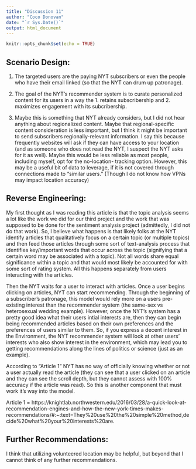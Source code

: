 ```yaml
---
title: "Discussion 11"
author: "Coco Donovan"
date: "`r Sys.Date()`"
output: html_document
---
```


```r
knitr::opts_chunk$set(echo = TRUE)
```

## Scenario Design:

1. The targeted users are the paying NYT subscribers or even the people who have 
their email linked (so that the NYT can drum up patronage).

2. The goal of the NYT's recommender system is to curate personalized content 
for its users in a way the 1. retains subscribership and 2. maximizes engagement
with its subcribership.

3. Maybe this is something that NYT already considers, but I did not hear 
anything about regionalized content. Maybe that regional-specific content 
consideration is less important, but I think it might be important to send 
subscribers regionally-relevant information. I say this because frequently 
websites will ask if they can have access to your location (and as someone who
does not read the NYT, I suspect the NYT asks for it as well). Maybe this would 
be less reliable as most people, including myself, opt for the no-location-
tracking option. However, this may be a useful bit of data to leverage, if it is
not covered through connections made to "similar users." (Though I do not know 
how VPNs may impact location accuracy)

## Reverse Engineering:

My first thought as I was reading this article is that the topic analysis seems
a lot like the work we did for our third project and the work that was supposed
to be done for the sentiment analysis project (admittedly, I did not do that 
work). So, I believe what happens is that likely folks at the NYT identify 
articles that qualitatively focus on a certain topic (or multiple topics) and 
then feed those articles through some sort of text-analysis process that
identifies key/important words that occur across the topic (signifying that a
certain word may be associated with a topic). Not all words share equal significance 
within a topic and that would most likely be accounted for with some sort of 
rating system. All this happens separately from users interacting with the articles.

Then the NYT waits for a user to interact with articles. Once a user begins 
clicking on articles, NYT can start recommending. Through the beginning of a 
subscriber's patronage, this model would rely more on a users pre-existing 
interest than the recommender system (the same-sex vs heterosexual wedding example).
However, once the NYT's system has a pretty good idea what their users intial 
interests are, then they can begin being recommended articles based on their own
preferences and the preferences of users similar to them. So, if you express a 
decent interest in the Environment, the NYT recommender system will look at other
users' interests who also show interest in the environment, which may lead you to 
getting recommendations along the lines of politics or science (just as an example).

According to "Article 1" NYT has no way of officially knowing whether or not a 
user actually read the article (they can see that a user clicked on an article
and they can see the scroll depth, but they cannot assess with 100% accuracy if 
the article was read). So this is another component that must work it's way into
the model.

Article 1 = https://knightlab.northwestern.edu/2016/03/28/a-quick-look-at-recommendation-engines-and-how-the-new-york-times-makes-recommendations/#:~:text=They%20use%20the%20simple%20method,decide%20what%20your%20interests%20are.


## Further Recommendations:

I think that utilizing volunteered location may be helpful, but beyond that I 
cannot think of any further recommendations.
